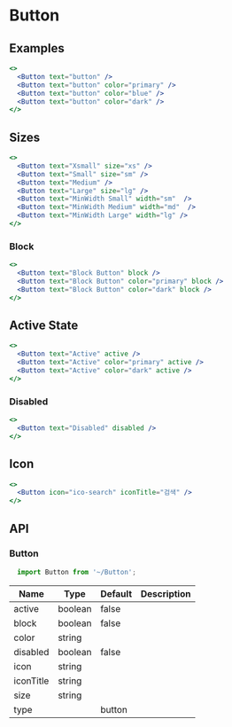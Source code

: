 
# Button

## Examples

```jsx react-live 
<>
  <Button text="button" />
  <Button text="button" color="primary" />
  <Button text="button" color="blue" />
  <Button text="button" color="dark" />
</>
```

## Sizes

```jsx react-live 
<>
  <Button text="Xsmall" size="xs" />
  <Button text="Small" size="sm" />
  <Button text="Medium" />
  <Button text="Large" size="lg" />
  <Button text="MinWidth Small" width="sm"  />
  <Button text="MinWidth Medium" width="md"  />
  <Button text="MinWidth Large" width="lg" />
</>
```

### Block 

```jsx react-live
<>
  <Button text="Block Button" block />
  <Button text="Block Button" color="primary" block />
  <Button text="Block Button" color="dark" block />
</>
```

## Active State

```jsx react-live 
<>
  <Button text="Active" active />
  <Button text="Active" color="primary" active />
  <Button text="Active" color="dark" active />
</>
```

### Disabled

```jsx react-live 
<>
  <Button text="Disabled" disabled />
</>
```

## Icon

```jsx react-live 
<>
  <Button icon="ico-search" iconTitle="검색" />
</>
```

## API

### Button

<div className="mdx-code">

```jsx
  import Button from '~/Button';
```

</div>

| Name     | Type    | Default | Description |
|----------|---------|---------|-------------|
| active   | boolean | false   |             |
| block    | boolean | false   |             |
| color    | string  |         |             |
| disabled | boolean | false   |             |
| icon | string |    |             |
| iconTitle | string |    |             |
| size     | string  |         |             |
| type     |         | button  |             |